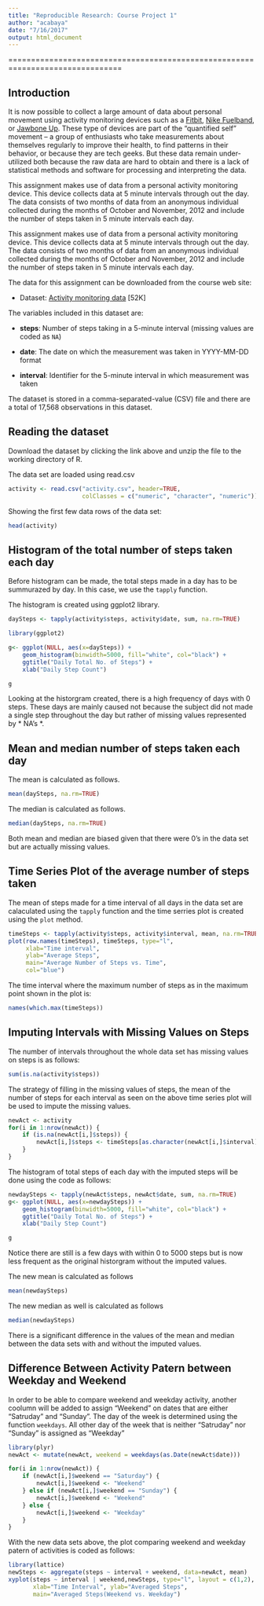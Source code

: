 ```yaml
---
title: "Reproducible Research: Course Project 1"
author: "acabaya"
date: "7/16/2017"
output: html_document
---
```

===============================================================================

## Introduction
It is now possible to collect a large amount of data about personal
movement using activity monitoring devices such as a [Fitbit](http://www.fitbit.com), [Nike Fuelband](http://www.nike.com/us/en_us/c/nikeplus-fuelband), or [Jawbone Up](https://jawbone.com/up). These type of devices are part of the "quantified self" movement -- a group of enthusiasts who take measurements about themselves regularly to improve their health, to find patterns in their behavior, or because they are tech geeks. But these data remain under-utilized both because the raw data are hard to obtain and there is a lack of statistical methods and software for processing and interpreting the data.

This assignment makes use of data from a personal activity monitoring device. This device collects data at 5 minute intervals through out the day. The data consists of two months of data from an anonymous individual collected during the months of October and November, 2012 and include the number of steps taken in 5 minute intervals each day.

This assignment makes use of data from a personal activity monitoring device. This device collects data at 5 minute intervals through out the day. The data consists of two months of data from an anonymous individual collected during the months of October and November, 2012 and include the number of steps taken in 5 minute intervals each day.

The data for this assignment can be downloaded from the course web site:

* Dataset: [Activity monitoring data](https://d396qusza40orc.cloudfront.net/repdata%2Fdata%2Factivity.zip) [52K]

The variables included in this dataset are:

* **steps**: Number of steps taking in a 5-minute interval (missing
    values are coded as `NA`)

* **date**: The date on which the measurement was taken in YYYY-MM-DD
    format

* **interval**: Identifier for the 5-minute interval in which
    measurement was taken



The dataset is stored in a comma-separated-value (CSV) file and there are a total of 17,568 observations in this dataset.

## Reading the dataset

Download the dataset by clicking the link above and unzip the file to the working directory of R.

The data set are loaded using read.csv
```r
activity <- read.csv("activity.csv", header=TRUE, 
                     colClasses = c("numeric", "character", "numeric"))
```

Showing the first few data rows of the data set:
```r
head(activity)
```

## Histogram of the total number of steps taken each day

Before histogram can be made, the total steps made in a day has to be summurazed by day. In this case, we use the `tapply` function.

The histogram is created using ggplot2 library.
```r
daySteps <- tapply(activity$steps, activity$date, sum, na.rm=TRUE)

library(ggplot2)

g<- ggplot(NULL, aes(x=daySteps)) + 
    geom_histogram(binwidth=5000, fill="white", col="black") + 
    ggtitle("Daily Total No. of Steps") + 
    xlab("Daily Step Count")

g
```

Looking at the historgram created, there is a high frequency of days with 0 steps. These days are mainly caused not because the subject did not made a single step throughout the day but rather of missing values represented by * NA's *.

## Mean and median number of steps taken each day

The mean is calculated as follows.
``` r
mean(daySteps, na.rm=TRUE)
```

The median is calculated as follows.
``` r
median(daySteps, na.rm=TRUE)    
```

Both mean and median are biased given that there were 0's in the data set but are actually missing values.

## Time Series Plot of the average number of steps taken

The mean of steps made for a time interval of all days in the data set are calaculated using the `tapply` function and the time serries plot is created using the `plot` method.

``` r
timeSteps <- tapply(activity$steps, activity$interval, mean, na.rm=TRUE)
plot(row.names(timeSteps), timeSteps, type="l", 
     xlab="Time interval", 
     ylab="Average Steps", 
     main="Average Number of Steps vs. Time", 
     col="blue")
```

The time interval where the maximum  number of steps as in the maximum point shown in the plot is:

``` r
names(which.max(timeSteps))
```

## Imputing Intervals with Missing Values on Steps

The number of intervals throughout the whole data set has missing values on steps is as follows:
``` r
sum(is.na(activity$steps))
```

The strategy of filling in the missing values of steps, the mean of the number of steps for each interval as seen on the above time series plot will be used to impute the missing values.

``` r
newAct <- activity
for(i in 1:nrow(newAct)) {
    if (is.na(newAct[i,]$steps)) {
        newAct[i,]$steps <- timeSteps[as.character(newAct[i,]$interval)]
    }
}
```

The histogram of total steps of each day with the imputed steps  will be done using the code as follows:
```r
newdaySteps <- tapply(newAct$steps, newAct$date, sum, na.rm=TRUE)
g<- ggplot(NULL, aes(x=newdaySteps)) + 
    geom_histogram(binwidth=5000, fill="white", col="black") + 
    ggtitle("Daily Total No. of Steps") + 
    xlab("Daily Step Count")

g
```

Notice there are still is a few days with within 0 to 5000 steps but is now less frequent as the original historgram without the imputed values.


The new mean is calculated as follows
```r
mean(newdaySteps)
```

The new median as well is calculated as follows
```r
median(newdaySteps)
```

There is a significant difference in the values of the mean and median between the data sets with and without the imputed values. 

## Difference Between Activity Patern between Weekday and Weekend

In order to be able to compare weekend and weekday activity, another coolumn will be added to assign "Weekend" on dates that are either "Satruday" and "Sunday". The day of the week is determined using the function `weekdays`. All other day of the week that is neither "Satruday" nor "Sunday" is assigned as "Weekday"
``` r
library(plyr)
newAct <- mutate(newAct, weekend = weekdays(as.Date(newAct$date)))

for(i in 1:nrow(newAct)) {
    if (newAct[i,]$weekend == "Saturday") {
        newAct[i,]$weekend <- "Weekend"
    } else if (newAct[i,]$weekend == "Sunday") {
        newAct[i,]$weekend <- "Weekend"
    } else {
        newAct[i,]$weekend <- "Weekday"
    }
}
```

With the new data sets above, the plot comparing weekend and weekday patern of activities is coded as follows:

``` r

library(lattice)
newSteps <- aggregate(steps ~ interval + weekend, data=newAct, mean)
xyplot(steps ~ interval | weekend,newSteps, type="l", layout = c(1,2),
       xlab="Time Interval", ylab="Averaged Steps",
       main="Averaged Steps(Weekend vs. Weekday")
```



